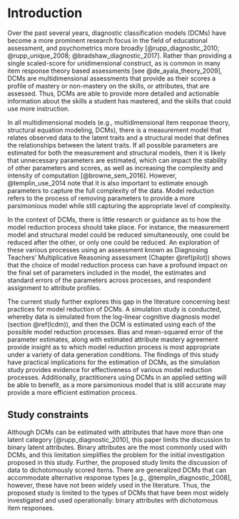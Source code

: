 # Introduction

Over the past several years, diagnostic classification models (DCMs) have become a more prominent research focus in the field of educational assessment, and psychometrics more broadly [@rupp_diagnostic_2010; @rupp_unique_2008; @bradshaw_diagnostic_2017]. Rather than providing a single scaled-score for unidimensional construct, as is common in many item response theory based assessments [see @de_ayala_theory_2009], DCMs are multidimensional assessments that provide as their scores a profile of mastery or non-mastery on the skills, or attributes, that are assessed. Thus, DCMs are able to provide more detailed and actionable information about the skills a student has mastered, and the skills that could use more instruction.

In all multidimensional models (e.g., multidimensional item response theory, structural equation modeling, DCMs), there is a measurement model that relates observed data to the latent traits and a structural model that defines the relationships between the latent traits. If all possible parameters are estimated for both the measurement and structural models, then it is likely that unnecessary parameters are estimated, which can impact the stability of other parameters and scores, as well as increasing the complexity and intensity of computation [@browne_sem_2016]. However, @templin_use_2014 note that it is also important to estimate enough parameters to capture the full complexity of the data. Model reduction refers to the process of removing parameters to provide a more parsimonious model while still capturing the appropriate level of complexity.

In the context of DCMs, there is little research or guidance as to how the model reduction process should take place. For instance, the measurement model and structural model could be reduced simultaneously, one could be reduced after the other, or only one could be reduced. An exploration of these various processes using an assessment known as Diagnosing Teachers' Multiplicative Reasoning assessment (Chapter \@ref(pilot)) shows that the choice of model reduction process can have a profound impact on the final set of parameters included in the model, the estimates and standard errors of the parameters across processes, and respondent assignment to attribute profiles.

The current study further explores this gap in the literature concerning best practices for model reduction of DCMs. A simulation study is conducted, whereby data is simulated from the log-linear cognitive diagnosis model (section \@ref(lcdm)), and then the DCM is estimated using each of the possible model reduction processes. Bias and mean-squared error of the parameter estimates, along with estimated attribute mastery agreement provide insight as to which model reduction process is most appropriate under a variety of data generation conditions. The findings of this study have practical implications for the estimation of DCMs, as the simulation study provides evidence for effectiveness of various model reduction processes. Additionally, practitioners using DCMs in an applied setting will be able to benefit, as a more parsimonious model that is still accurate may provide a more efficient estimation process.

## Study constraints

Although DCMs can be estimated with attributes that have more than one latent category [@rupp_diagnostic_2010], this paper limits the discussion to binary latent attributes. Binary attributes are the most commonly used with DCMs, and this limitation simplifies the problem for the initial investigation proposed in this study. Further, the proposed study limits the discussion of data to dichotomously scored items. There are generalized DCMs that can accommodate alternative response types [e.g., @templin_diagnostic_2008], however, these have not been widely used in the literature. Thus, the proposed study is limited to the types of DCMs that have been most widely investigated and used operationally: binary attributes with dichotomous item responses.
